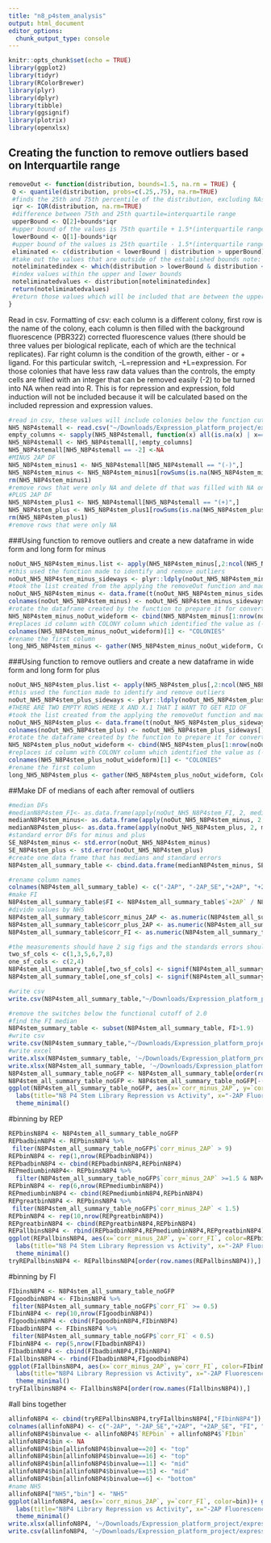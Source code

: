 ```yaml
---
title: "n8_p4stem_analysis"
output: html_document
editor_options: 
  chunk_output_type: console
---
```


```r
knitr::opts_chunk$set(echo = TRUE)
library(ggplot2)
library(tidyr)
library(RColorBrewer)
library(plyr)
library(dplyr)
library(tibble)
library(ggsignif)
library(plotrix)
library(openxlsx)
```

## Creating the function to remove outliers based on Interquartile range
```r
removeOut <- function(distribution, bounds=1.5, na.rm = TRUE) {
 Q <- quantile(distribution, probs=c(.25,.75), na.rm=TRUE) 
 #finds the 25th and 75th percentile of the distribution, excluding NAs
 iqr <- IQR(distribution, na.rm=TRUE)
 #difference between 75th and 25th quartile=interquartile range
 upperBound <- Q[2]+bounds*iqr
 #upper bound of the values is 75th quartile + 1.5*(interquartile range) note: that 1.5 can be varied by changing bound
 lowerBound <- Q[1]-bounds*iqr
 #upper bound of the values is 25th quartile - 1.5*(interquartile range)
 eliminated <- c(distribution < lowerBound | distribution > upperBound)
 #take out the values that are outside of the established bounds note: that 1.5 can be varied by changing bound
 noteliminatedindex <- which(distribution > lowerBound & distribution < upperBound)
 #index values within the upper and lower bounds
 noteliminatedvalues <- distribution[noteliminatedindex]
 return(noteliminatedvalues)
 #return those values which will be included that are between the upper and lower bounds 
}
```

Read in csv.
Formatting of csv: each column is a different colony, first row is the name of the colony, each column is then filled with the background fluorescence (PBR322) corrected fluorescence values (there should be three values per biological replicate, each of which are the technical replicates). Far right column is the condition of the growth, either - or + ligand. For this particular switch, -L=repression and +L=expression. For those colonies that have less raw data values than the controls, the empty cells are filled with an integer that can be removed easily (-2) to be turned into NA when read into R. 
This is for repression and expression, fold induction will not be included because it will be calculated based on the included repression and expression values.
```r
#read in csv, these values will include colonies below the function cut off which has been defined here as 2.0
NH5_N8P4stemall <- read.csv("~/Downloads/Expression_platform_project/expression_platform_files/stem8_library_data.csv", header=T)
empty_columns <- sapply(NH5_N8P4stemall, function(x) all(is.na(x) | x==""))
NH5_N8P4stemall <- NH5_N8P4stemall[,!empty_columns]
NH5_N8P4stemall[NH5_N8P4stemall == -2] <-NA
#MINUS 2AP DF
NH5_N8P4stem_minus1 <- NH5_N8P4stemall[NH5_N8P4stemall == "(-)",]
NH5_N8P4stem_minus <- NH5_N8P4stem_minus1[rowSums(is.na(NH5_N8P4stem_minus1)) !=ncol(NH5_N8P4stem_minus1),]
rm(NH5_N8P4stem_minus1)
#remove rows that were only NA and delete df that was filled with NA only columns
#PLUS 2AP DF
NH5_N8P4stem_plus1 <- NH5_N8P4stemall[NH5_N8P4stemall == "(+)",]
NH5_N8P4stem_plus <- NH5_N8P4stem_plus1[rowSums(is.na(NH5_N8P4stem_plus1)) !=ncol(NH5_N8P4stem_plus1),]
rm(NH5_N8P4stem_plus1)
#remove rows that were only NA 
```

###Using function to remove outliers and create a new dataframe in wide form and long form for minus
```r
noOut_NH5_N8P4stem_minus.list <- apply(NH5_N8P4stem_minus[,2:ncol(NH5_N8P4stem_minus)], 2, removeOut, na.rm=TRUE)
#this used the function made to identify and remove outliers 
noOut_NH5_N8P4stem_minus_sideways <- plyr::ldply(noOut_NH5_N8P4stem_minus.list, rbind)
#took the list created from the applying the removeOut function and made it into a dataframe 
noOut_NH5_N8P4stem_minus <- data.frame(t(noOut_NH5_N8P4stem_minus_sideways[-1]))
colnames(noOut_NH5_N8P4stem_minus) <- noOut_NH5_N8P4stem_minus_sideways[,1]
#rotate the dataframe created by the function to prepare it for converting to long form 
NH5_N8P4stem_minus_noOut_wideform <- cbind(NH5_N8P4stem_minus[1:nrow(noOut_NH5_N8P4stem_minus),1], noOut_NH5_N8P4stem_minus[,1:ncol(noOut_NH5_N8P4stem_minus)])
#replaces id column with COLONY column which identified the value as (-) or (+)
colnames(NH5_N8P4stem_minus_noOut_wideform)[1] <- "COLONIES"
#rename the first column 
long_NH5_N8P4stem_minus <- gather(NH5_N8P4stem_minus_noOut_wideform, Colony_Name, Fluorescence, -COLONIES)
```

###Using function to remove outliers and create a new dataframe in wide form and long form for plus
```r

noOut_NH5_N8P4stem_plus.list <- apply(NH5_N8P4stem_plus[,2:ncol(NH5_N8P4stem_plus)], 2, removeOut, na.rm=TRUE)
#this used the function made to identify and remove outliers 
noOut_NH5_N8P4stem_plus_sideways <- plyr::ldply(noOut_NH5_N8P4stem_plus.list, rbind)
#THERE ARE TWO EMPTY ROWS HERE X AND X.1 THAT I WANT TO GET RID OF 
#took the list created from the applying the removeOut function and made it into a dataframe 
noOut_NH5_N8P4stem_plus <- data.frame(t(noOut_NH5_N8P4stem_plus_sideways[-1]))
colnames(noOut_NH5_N8P4stem_plus) <- noOut_NH5_N8P4stem_plus_sideways[,1]
#rotate the dataframe created by the function to prepare it for converting to long form 
NH5_N8P4stem_plus_noOut_wideform <- cbind(NH5_N8P4stem_plus[1:nrow(noOut_NH5_N8P4stem_plus),1], noOut_NH5_N8P4stem_plus[,1:ncol(noOut_NH5_N8P4stem_plus)])
#replaces id column with COLONY column which identified the value as (-) or (+)
colnames(NH5_N8P4stem_plus_noOut_wideform)[1] <- "COLONIES"
#rename the first column 
long_NH5_N8P4stem_plus <- gather(NH5_N8P4stem_plus_noOut_wideform, Colony_Name, Fluorescence, -COLONIES)
```

##Make DF of medians of each after removal of outliers 
```r
#median DFs
#medianN8P4stem_FI<- as.data.frame(apply(noOut_NH5_N8P4stem_FI, 2, median, na.rm=TRUE))
medianN8P4stem_minus<- as.data.frame(apply(noOut_NH5_N8P4stem_minus, 2, median, na.rm=TRUE))
medianN8P4stem_plus<- as.data.frame(apply(noOut_NH5_N8P4stem_plus, 2, median, na.rm=TRUE))
#standard error DFs for minus and plus
SE_N8P4stem_minus <- std.error(noOut_NH5_N8P4stem_minus)
SE_N8P4stem_plus <- std.error(noOut_NH5_N8P4stem_plus)
#create one data frame that has medians and standard errors
N8P4stem_all_summary_table <- cbind.data.frame(medianN8P4stem_minus, SE_N8P4stem_minus, medianN8P4stem_plus, SE_N8P4stem_plus)

#rename column names
colnames(N8P4stem_all_summary_table) <- c("-2AP", "-2AP_SE","+2AP", "+2AP_SE")
#make FI
N8P4stem_all_summary_table$FI <- N8P4stem_all_summary_table$`+2AP` / N8P4stem_all_summary_table$`-2AP`
#divide values by NH5
N8P4stem_all_summary_table$corr_minus_2AP <- as.numeric(N8P4stem_all_summary_table$'-2AP')/N8P4stem_all_summary_table[c("NH5"),c("-2AP")]
N8P4stem_all_summary_table$corr_plus_2AP <- as.numeric(N8P4stem_all_summary_table$'+2AP')/N8P4stem_all_summary_table[c("NH5"),c("+2AP")]
N8P4stem_all_summary_table$corr_FI <- as.numeric(N8P4stem_all_summary_table$FI)/N8P4stem_all_summary_table[c("NH5"),c("FI")]

#the measurements should have 2 sig figs and the standards errors should have 1 sig fig
two_sf_cols <- c(1,3,5,6,7,8)
one_sf_cols <- c(2,4)
N8P4stem_all_summary_table[,two_sf_cols] <- signif(N8P4stem_all_summary_table[,two_sf_cols],2)
N8P4stem_all_summary_table[,one_sf_cols] <- signif(N8P4stem_all_summary_table[,one_sf_cols],1)

#write csv
write.csv(N8P4stem_all_summary_table,"~/Downloads/Expression_platform_project/expression_platform_files/analysis/output_files/n8_P4stem/N8P4stem_all_summary_table.csv", row.names = TRUE)

#remove the switches below the functional cutoff of 2.0
#find the FI median
N8P4stem_summary_table <- subset(N8P4stem_all_summary_table, FI>1.9)
#write csv
write.csv(N8P4stem_summary_table,"~/Downloads/Expression_platform_project/expression_platform_files/analysis/output_files/n8_P4stem/N8P4stem_summary_table.csv", row.names = TRUE)
#write excel
write.xlsx(N8P4stem_summary_table, '~/Downloads/Expression_platform_project/expression_platform_files/analysis/output_files/n8_P4stem/N8P4stem_summary_table.xlsx', rowNames = TRUE)
write.xlsx(N8P4stem_all_summary_table, '~/Downloads/Expression_platform_project/expression_platform_files/analysis/output_files/n8_P4stem/N8P4stem_all_summary_table.xlsx', rowNames = TRUE)
N8P4stem_all_summary_table_noGFP <- N8P4stem_all_summary_table[order(row.names(N8P4stem_all_summary_table)),]
N8P4stem_all_summary_table_noGFP <- N8P4stem_all_summary_table_noGFP[-(1),]
ggplot(N8P4stem_all_summary_table_noGFP, aes(x=`corr_minus_2AP`, y=`corr_FI`))+ geom_point(size=2, alpha=1, show.legend = FALSE)+
  labs(title="N8 P4 Stem Library Repression vs Activity", x="-2AP Fluorescence", y="Fold Induction")+
  theme_minimal()
```
#binning by REP
```r
REPbinsN8P4 <- N8P4stem_all_summary_table_noGFP
REPbadbinN8P4 <- REPbinsN8P4 %>% 
 filter(N8P4stem_all_summary_table_noGFP$`corr_minus_2AP` > 9)
REPbinN8P4 <- rep(1,nrow(REPbadbinN8P4))
REPbadbinN8P4 <- cbind(REPbadbinN8P4,REPbinN8P4)
REPmediumbinN8P4<- REPbinsN8P4 %>% 
  filter(N8P4stem_all_summary_table_noGFP$`corr_minus_2AP` >=1.5 & N8P4stem_all_summary_table_noGFP$`corr_minus_2AP` <=9)
REPbinN8P4 <- rep(6,nrow(REPmediumbinN8P4))
REPmediumbinN8P4 <- cbind(REPmediumbinN8P4,REPbinN8P4)
REPgreatbinN8P4 <- REPbinsN8P4 %>% 
 filter(N8P4stem_all_summary_table_noGFP$`corr_minus_2AP` < 1.5)
REPbinN8P4 <- rep(10,nrow(REPgreatbinN8P4))
REPgreatbinN8P4 <- cbind(REPgreatbinN8P4,REPbinN8P4)
REPallbinsN8P4 <- rbind(REPbadbinN8P4,REPmediumbinN8P4,REPgreatbinN8P4)
ggplot(REPallbinsN8P4, aes(x=`corr_minus_2AP`, y=`corr_FI`, color=REPbinN8P4))+ geom_point(size=2, alpha=1, show.legend = FALSE)+
  labs(title="N8 P4 Stem Library Repression vs Activity", x="-2AP Fluorescence", y="Fold Induction")+
  theme_minimal()
tryREPallbinsN8P4 <- REPallbinsN8P4[order(row.names(REPallbinsN8P4)),]
```

#binning by FI
```r
FIbinsN8P4 <- N8P4stem_all_summary_table_noGFP
FIgoodbinN8P4 <- FIbinsN8P4 %>% 
 filter(N8P4stem_all_summary_table_noGFP$`corr_FI` >= 0.5)
FIbinN8P4 <- rep(10,nrow(FIgoodbinN8P4))
FIgoodbinN8P4 <- cbind(FIgoodbinN8P4,FIbinN8P4)
FIbadbinN8P4 <- FIbinsN8P4 %>% 
 filter(N8P4stem_all_summary_table_noGFP$`corr_FI` < 0.5)
FIbinN8P4 <- rep(5,nrow(FIbadbinN8P4))
FIbadbinN8P4 <- cbind(FIbadbinN8P4,FIbinN8P4)
FIallbinsN8P4 <- rbind(FIbadbinN8P4,FIgoodbinN8P4)
ggplot(FIallbinsN8P4, aes(x=`corr_minus_2AP`, y=`corr_FI`, color=FIbinN8P4))+ geom_point(size=2, alpha=1, show.legend = FALSE)+
  labs(title="N8P4 Library Repression vs Activity", x="-2AP Fluorescence", y="Fold Induction")+
  theme_minimal()
tryFIallbinsN8P4 <- FIallbinsN8P4[order(row.names(FIallbinsN8P4)),]
```
#all bins together
```r
allinfoN8P4 <- cbind(tryREPallbinsN8P4,tryFIallbinsN8P4[,"FIbinN8P4"])
colnames(allinfoN8P4) <- c("-2AP", "-2AP_SE","+2AP", "+2AP_SE", "FI", "corr_minus_2AP", "corr_plus_2AP", "corr_FI", "REPbin", "FIbin")
allinfoN8P4$binvalue <- allinfoN8P4$`REPbin` + allinfoN8P4$`FIbin`
allinfoN8P4$bin <- NA
allinfoN8P4$bin[allinfoN8P4$binvalue==20] <- "top"
allinfoN8P4$bin[allinfoN8P4$binvalue==16] <- "top"
allinfoN8P4$bin[allinfoN8P4$binvalue==11] <- "mid"
allinfoN8P4$bin[allinfoN8P4$binvalue==15] <- "mid"
allinfoN8P4$bin[allinfoN8P4$binvalue==6] <- "bottom"
#name NH5
allinfoN8P4["NH5","bin"] <- "NH5"
ggplot(allinfoN8P4, aes(x=`corr_minus_2AP`, y=`corr_FI`, color=bin))+ geom_point(size=2, alpha=1, show.legend = FALSE)+
  labs(title="N8P4 Library Repression vs Activity", x="-2AP Fluorescence", y="Fold Induction")+
  theme_minimal()
write.xlsx(allinfoN8P4, '~/Downloads/Expression_platform_project/expression_platform_files/analysis/output_files/n8_P4stem//N8P4_binning.xlsx', rowNames = TRUE)
write.csv(allinfoN8P4, '~/Downloads/Expression_platform_project/expression_platform_files/analysis/output_files/n8_P4stem//N8P4_binning.csv', row.names = TRUE)
```